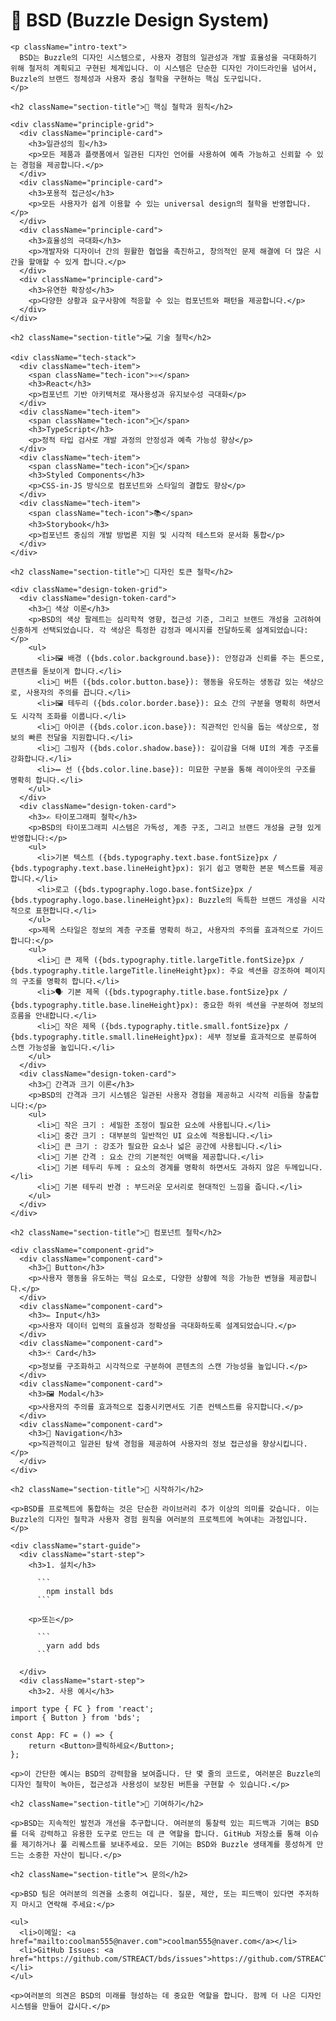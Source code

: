 
<Meta title="시작하기" />

<div>
  <div className='sb-section-title'>
    <h1 className="gradient-text">🎨 BSD (Buzzle Design System)</h1>

    <p className="intro-text">
      BSD는 Buzzle의 디자인 시스템으로, 사용자 경험의 일관성과 개발 효율성을 극대화하기 위해 철저히 계획되고 구현된 체계입니다. 이 시스템은 단순한 디자인 가이드라인을 넘어서, Buzzle의 브랜드 정체성과 사용자 중심 철학을 구현하는 핵심 도구입니다.
    </p>

    <h2 className="section-title">🌟 핵심 철학과 원칙</h2>

    <div className="principle-grid">
      <div className="principle-card">
        <h3>일관성의 힘</h3>
        <p>모든 제품과 플랫폼에서 일관된 디자인 언어를 사용하여 예측 가능하고 신뢰할 수 있는 경험을 제공합니다.</p>
      </div>
      <div className="principle-card">
        <h3>포용적 접근성</h3>
        <p>모든 사용자가 쉽게 이용할 수 있는 universal design의 철학을 반영합니다.</p>
      </div>
      <div className="principle-card">
        <h3>효율성의 극대화</h3>
        <p>개발자와 디자이너 간의 원활한 협업을 촉진하고, 창의적인 문제 해결에 더 많은 시간을 할애할 수 있게 합니다.</p>
      </div>
      <div className="principle-card">
        <h3>유연한 확장성</h3>
        <p>다양한 상황과 요구사항에 적응할 수 있는 컴포넌트와 패턴을 제공합니다.</p>
      </div>
    </div>

    <h2 className="section-title">💻 기술 철학</h2>

    <div className="tech-stack">
      <div className="tech-item">
        <span className="tech-icon">⚛️</span>
        <h3>React</h3>
        <p>컴포넌트 기반 아키텍처로 재사용성과 유지보수성 극대화</p>
      </div>
      <div className="tech-item">
        <span className="tech-icon">📘</span>
        <h3>TypeScript</h3>
        <p>정적 타입 검사로 개발 과정의 안정성과 예측 가능성 향상</p>
      </div>
      <div className="tech-item">
        <span className="tech-icon">💅</span>
        <h3>Styled Components</h3>
        <p>CSS-in-JS 방식으로 컴포넌트와 스타일의 결합도 향상</p>
      </div>
      <div className="tech-item">
        <span className="tech-icon">📚</span>
        <h3>Storybook</h3>
        <p>컴포넌트 중심의 개발 방법론 지원 및 시각적 테스트와 문서화 통합</p>
      </div>
    </div>

    <h2 className="section-title">🎨 디자인 토큰 철학</h2>

    <div className="design-token-grid">
      <div className="design-token-card">
        <h3>🌈 색상 이론</h3>
        <p>BSD의 색상 팔레트는 심리학적 영향, 접근성 기준, 그리고 브랜드 개성을 고려하여 신중하게 선택되었습니다. 각 색상은 특정한 감정과 메시지를 전달하도록 설계되었습니다:</p>
        <ul>
          <li>🖼️ 배경 ({bds.color.background.base}): 안정감과 신뢰를 주는 톤으로, 콘텐츠를 돋보이게 합니다.</li>
          <li>🔘 버튼 ({bds.color.button.base}): 행동을 유도하는 생동감 있는 색상으로, 사용자의 주의를 끕니다.</li>
          <li>🖼️ 테두리 ({bds.color.border.base}): 요소 간의 구분을 명확히 하면서도 시각적 조화를 이룹니다.</li>
          <li>🔣 아이콘 ({bds.color.icon.base}): 직관적인 인식을 돕는 색상으로, 정보의 빠른 전달을 지원합니다.</li>
          <li>👥 그림자 ({bds.color.shadow.base}): 깊이감을 더해 UI의 계층 구조를 강화합니다.</li>
          <li>➖ 선 ({bds.color.line.base}): 미묘한 구분을 통해 레이아웃의 구조를 명확히 합니다.</li>
        </ul>
      </div>
      <div className="design-token-card">
        <h3>✍️ 타이포그래피 철학</h3>
        <p>BSD의 타이포그래피 시스템은 가독성, 계층 구조, 그리고 브랜드 개성을 균형 있게 반영합니다:</p>
        <ul>
          <li>기본 텍스트 ({bds.typography.text.base.fontSize}px / {bds.typography.text.base.lineHeight}px): 읽기 쉽고 명확한 본문 텍스트를 제공합니다.</li>
          <li>로고 ({bds.typography.logo.base.fontSize}px / {bds.typography.logo.base.lineHeight}px): Buzzle의 독특한 브랜드 개성을 시각적으로 표현합니다.</li>
        </ul>
        <p>제목 스타일은 정보의 계층 구조를 명확히 하고, 사용자의 주의를 효과적으로 가이드합니다:</p>
        <ul>
          <li>📢 큰 제목 ({bds.typography.title.largeTitle.fontSize}px / {bds.typography.title.largeTitle.lineHeight}px): 주요 섹션을 강조하여 페이지의 구조를 명확히 합니다.</li>
          <li>🗣️ 기본 제목 ({bds.typography.title.base.fontSize}px / {bds.typography.title.base.lineHeight}px): 중요한 하위 섹션을 구분하여 정보의 흐름을 안내합니다.</li>
          <li>💬 작은 제목 ({bds.typography.title.small.fontSize}px / {bds.typography.title.small.lineHeight}px): 세부 정보를 효과적으로 분류하여 스캔 가능성을 높입니다.</li>
        </ul>
      </div>
      <div className="design-token-card">
        <h3>📏 간격과 크기 이론</h3>
        <p>BSD의 간격과 크기 시스템은 일관된 사용자 경험을 제공하고 시각적 리듬을 창출합니다:</p>
        <ul>
          <li>🐜 작은 크기 : 세밀한 조정이 필요한 요소에 사용됩니다.</li>
          <li>🐝 중간 크기 : 대부분의 일반적인 UI 요소에 적용됩니다.</li>
          <li>🦋 큰 크기 : 강조가 필요한 요소나 넓은 공간에 사용됩니다.</li>
          <li>📏 기본 간격 : 요소 간의 기본적인 여백을 제공합니다.</li>
          <li>🔳 기본 테두리 두께 : 요소의 경계를 명확히 하면서도 과하지 않은 두께입니다.</li>
          <li>🔲 기본 테두리 반경 : 부드러운 모서리로 현대적인 느낌을 줍니다.</li>
        </ul>
      </div>
    </div>

    <h2 className="section-title">🧩 컴포넌트 철학</h2>

    <div className="component-grid">
      <div className="component-card">
        <h3>🔘 Button</h3>
        <p>사용자 행동을 유도하는 핵심 요소로, 다양한 상황에 적응 가능한 변형을 제공합니다.</p>
      </div>
      <div className="component-card">
        <h3>✏️ Input</h3>
        <p>사용자 데이터 입력의 효율성과 정확성을 극대화하도록 설계되었습니다.</p>
      </div>
      <div className="component-card">
        <h3>🃏 Card</h3>
        <p>정보를 구조화하고 시각적으로 구분하여 콘텐츠의 스캔 가능성을 높입니다.</p>
      </div>
      <div className="component-card">
        <h3>🖼️ Modal</h3>
        <p>사용자의 주의를 효과적으로 집중시키면서도 기존 컨텍스트를 유지합니다.</p>
      </div>
      <div className="component-card">
        <h3>🧭 Navigation</h3>
        <p>직관적이고 일관된 탐색 경험을 제공하여 사용자의 정보 접근성을 향상시킵니다.</p>
      </div>
    </div>

    <h2 className="section-title">🚀 시작하기</h2>

    <p>BSD를 프로젝트에 통합하는 것은 단순한 라이브러리 추가 이상의 의미를 갖습니다. 이는 Buzzle의 디자인 철학과 사용자 경험 원칙을 여러분의 프로젝트에 녹여내는 과정입니다.</p>

    <div className="start-guide">
      <div className="start-step">
        <h3>1. 설치</h3>

          ```
            npm install bds
          ```

        <p>또는</p>

          ```
            yarn add bds
          ```

      </div>
      <div className="start-step">
        <h3>2. 사용 예시</h3>

```tsx
import type { FC } from 'react';
import { Button } from 'bds';

const App: FC = () => {
	return <Button>클릭하세요</Button>;
};
```

</div>
</div>

    <p>이 간단한 예시는 BSD의 강력함을 보여줍니다. 단 몇 줄의 코드로, 여러분은 Buzzle의 디자인 철학이 녹아든, 접근성과 사용성이 보장된 버튼을 구현할 수 있습니다.</p>

    <h2 className="section-title">🤝 기여하기</h2>

    <p>BSD는 지속적인 발전과 개선을 추구합니다. 여러분의 통찰력 있는 피드백과 기여는 BSD를 더욱 강력하고 유용한 도구로 만드는 데 큰 역할을 합니다. GitHub 저장소를 통해 이슈를 제기하거나 풀 리퀘스트를 보내주세요. 모든 기여는 BSD와 Buzzle 생태계를 풍성하게 만드는 소중한 자산이 됩니다.</p>

    <h2 className="section-title">📞 문의</h2>

    <p>BSD 팀은 여러분의 의견을 소중히 여깁니다. 질문, 제안, 또는 피드백이 있다면 주저하지 마시고 연락해 주세요:</p>

    <ul>
      <li>이메일: <a href="mailto:coolman555@naver.com">coolman555@naver.com</a></li>
      <li>GitHub Issues: <a href="https://github.com/STREACT/bds/issues">https://github.com/STREACT/bds/issues</a></li>
    </ul>

    <p>여러분의 의견은 BSD의 미래를 형성하는 데 중요한 역할을 합니다. 함께 더 나은 디자인 시스템을 만들어 갑시다.</p>

  </div>
</div>

<style>
	{`
    .gradient-text {
      background: linear-gradient(45deg, ${bds.color.text.title}, ${bds.color.text.subtitle});
      -webkit-background-clip: text;
      -webkit-text-fill-color: transparent;
      font-size: ${bds.typography.title.largeTitle.fontSize}px;
      margin-bottom: ${bds.value.container.spacing}px;
    }

    .intro-text {
      font-size: ${bds.typography.text.base.fontSize}px;
      line-height: ${bds.typography.text.base.lineHeight}px;
      color: ${bds.color.text.base};
      margin-bottom: ${bds.value.container.spacing}px;
    }

    .section-title {
      color: ${bds.color.text.title};
      font-size: ${bds.typography.title.base.fontSize}px;
      margin-top: ${bds.value.container.spacing}px;
      margin-bottom: ${bds.value.container.spacing}px;
      border-bottom: 2px solid ${bds.color.border.base};
      padding-bottom: ${bds.value.container.spacing}px;
    }

    .principle-grid {
      display: grid;
      grid-template-columns: repeat(auto-fit, minmax(250px, 1fr));
      gap: ${bds.value.container.spacing}px;
      margin-bottom: 48px;
    }

    .principle-card {
      background: ${bds.color.background.elevated};
      padding: ${bds.value.card.paddingY}px ${bds.value.card.paddingX}px;
      border-radius: ${bds.value.card.radius}px;
      box-shadow: 0 2px 4px rgba(0, 0, 0, 0.1);
      transition: transform 0.3s ease;
    }

    .principle-card:hover {
      transform: translateY(-5px);
    }

    .principle-card h3 {
      color: ${bds.color.text.title};
      margin-bottom: ${bds.value.container.spacing}px;
    }

    .tech-stack {
      display: flex;
      justify-content: space-between;
      flex-wrap: wrap;
      gap: ${bds.value.container.spacing}px;
      margin-bottom: ${bds.value.container.spacing}px;
    }

    .tech-item {
      flex: 1;
      min-width: 200px;
      background: ${bds.color.background.elevated};
      padding: ${bds.value.card.paddingY}px ${bds.value.card.paddingX}px;
      border-radius: ${bds.value.card.radius}px;
      box-shadow: 0 2px 4px rgba(0, 0, 0, 0.1);
      text-align: center;
    }

    .tech-icon {
      font-size: ${bds.typography.title.largeTitle.fontSize}px;
      margin-bottom: ${bds.value.container.spacing}px;
      display: block;
    }

    .tech-item h3 {
      color: ${bds.color.text.title};
      margin-bottom: ${bds.value.container.spacing}px;
    }

    .design-token-grid {
      display: grid;
      grid-template-columns: repeat(auto-fit, minmax(250px, 1fr));
      gap: ${bds.value.container.spacing}px;
      margin-bottom: ${bds.value.container.spacing}px;
    }

    .design-token-card {
      background: ${bds.color.background.elevated};
      padding: ${bds.value.card.paddingY}px ${bds.value.card.paddingX}px;
      border-radius: ${bds.value.card.radius}px;
      box-shadow: 0 2px 4px rgba(0, 0, 0, 0.1);
      transition: transform 0.3s ease;
    }

    .design-token-card:hover {
      transform: translateY(-5px);
    }

    .design-token-card h3 {
      color: ${bds.color.text.title};
      margin-bottom: ${bds.value.container.spacing}px;
    }

    .component-grid {
      display: grid;
      grid-template-columns: repeat(auto-fit, minmax(250px, 1fr));
      gap: ${bds.value.container.spacing}px;
      margin-bottom: ${bds.value.container.spacing}px;
    }

    .component-card {
      background: ${bds.color.background.elevated};
      padding: ${bds.value.card.paddingY}px ${bds.value.card.paddingX}px;
      border-radius: ${bds.value.card.radius}px;
      transition: transform 0.3s ease;
    }

    .component-card:hover {
      transform: translateY(-5px);
    }

    .component-card h3 {
      color: ${bds.color.text.title};
      margin-bottom: ${bds.value.container.spacing}px;
    }

    .start-guide {
      display: flex;
      justify-content: space-between;
      flex-wrap: wrap;
      gap: ${bds.value.container.spacing}px;
      margin-bottom: ${bds.value.container.spacing}px;
    }

    .start-step {
      flex: 1;
      min-width: 200px;
      background: ${bds.color.background.elevated};
      padding: ${bds.value.container.paddingX}px ${bds.value.container.paddingY}px;
      border-radius: ${bds.value.card.radius}px;
    }

    .start-step h3 {
      color: ${bds.color.text.title};
      margin-bottom: ${bds.value.container.spacing}px;
    }

    code {
      padding: 2px 4px;
      border-radius: ${bds.value.card.paper.radius}px;
      font-family: ${bds.typography.text.base.fontFamily};
    }
  `}
</style>

```

```
